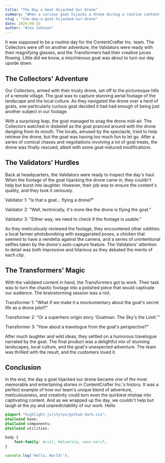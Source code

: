 ```yaml
---
title: "The Day a Goat Hijacked Our Drone"
summary: "When a curious goat hijacks a drone during a routine content collection trip, the ContentCrafter Inc. team turns the quirky mishap into a hilarious and captivating travelogue. Follow the Collectors' adventurous chase, the Validators' meticulous review, and the Transformers' creative magic in this lighthearted tale of unexpected content creation."
slug : "the-day-a-goat-hijacked-our-drone"
date: 2024-09-25
author: "Alex Johnson"
---
```

It was supposed to be a routine day for the ContentCrafter Inc. team. The Collectors were off on another adventure, the Validators were ready with their magnifying glasses, and the Transformers had their creative juices flowing. Little did we know, a mischievous goat was about to turn our day upside down.

## The Collectors' Adventure 

Our Collectors, armed with their trusty drone, set off to the picturesque hills of a remote village. The goal was to capture stunning aerial footage of the landscape and the local culture. As they navigated the drone over a herd of goats, one particularly curious goat decided it had had enough of being just another subject in our footage.

With a surprising leap, the goat managed to snag the drone mid-air. The Collectors watched in disbelief as the goat pranced around with the drone dangling from its mouth. The locals, amused by the spectacle, tried to help retrieve the drone, but the goat was having too much fun to let go. After a series of comical chases and negotiations involving a lot of goat treats, the drone was finally rescued, albeit with some goat-induced modifications.

## The Validators' Hurdles

Back at headquarters, the Validators were ready to inspect the day's haul. When the footage of the goat hijacking the drone came in, they couldn't help but burst into laughter. However, their job was to ensure the content's quality, and they took it seriously.

Validator 1: "Is that a goat... flying a drone?"

Validator 2: "Well, technically, it's more like the drone is flying the goat."

Validator 3: "Either way, we need to check if the footage is usable."

As they meticulously reviewed the footage, they encountered other oddities: a local farmer photobombing with exaggerated poses, a chicken that seemed to have a vendetta against the camera, and a series of unintentional selfies taken by the drone's auto-capture feature. The Validators' attention to detail was both impressive and hilarious as they debated the merits of each clip.

## The Transformers' Magic

With the validated content in hand, the Transformers got to work. Their task was to turn the chaotic footage into a polished piece that would captivate our audience. The brainstorming session was a riot.

Transformer 1: "What if we make it a mockumentary about the goat's secret life as a drone pilot?"

Transformer 2: "Or a superhero origin story 'Goatman: The Sky's the Limit.'"

Transformer 3: "How about a travelogue from the goat's perspective?"

After much laughter and wild ideas, they settled on a humorous travelogue narrated by the goat. The final product was a delightful mix of stunning landscapes, local culture, and the goat's unexpected adventure. The team was thrilled with the result, and the customers loved it.

## Conclusion

In the end, the day a goat hijacked our drone became one of the most memorable and entertaining stories in ContentCrafter Inc.'s history. It was a perfect example of how our team's unique blend of adventure, meticulousness, and creativity could turn even the quirkiest mishap into captivating content. And as we wrapped up the day, we couldn't help but laugh at the joy and unpredictability of our work.
Hello

```css
@import "highlight.js/styles/github-dark.css";
@tailwind base;
@tailwind components;
@tailwind utilities;

body {
	font-family: Arial, Helvetica, sans-serif;
}
```
```javascript
console.log('Hello, World!');
```
